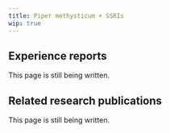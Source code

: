 ---
title: Piper methysticum + SSRIs
wip: true
---

## Experience reports

This page is still being written.

## Related research publications

This page is still being written.

